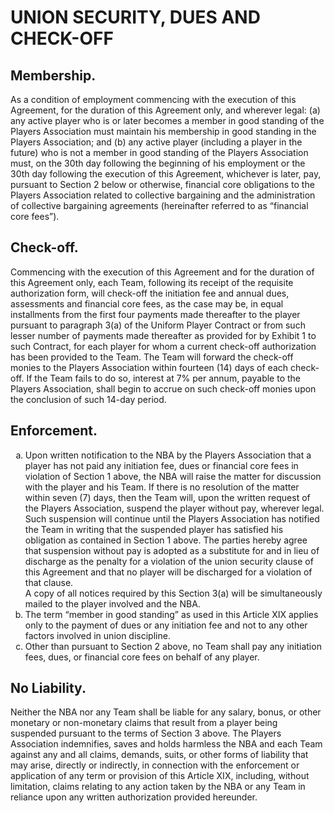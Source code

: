 # UNION SECURITY, DUES AND CHECK-OFF

## Membership.

As a condition of employment commencing with the execution of this Agreement, for the duration of this Agreement only, and wherever legal: (a) any active player who is or later becomes a member in good standing of the Players Association must maintain his membership in good standing in the Players Association; and (b) any active player (including a player in the future) who is not a member in good standing of the Players Association must, on the 30th day following the beginning of his employment or the 30th day following the execution of this Agreement, whichever is later, pay, pursuant to Section 2 below or otherwise, financial core obligations to the Players Association related to collective bargaining and the administration of collective bargaining agreements (hereinafter referred to as "financial core fees").

## Check-off.

Commencing with the execution of this Agreement and for the duration of this Agreement only, each Team, following its receipt of the requisite authorization form, will check-off the initiation fee and annual dues, assessments and financial core fees, as the case may be, in equal installments from the first four payments made thereafter to the player pursuant to paragraph 3(a) of the Uniform Player Contract or from such lesser number of payments made thereafter as provided for by Exhibit 1 to such Contract, for each player for whom a current check-off authorization has been provided to the Team. The Team will forward the check-off monies to the Players Association within fourteen (14) days of each check-off. If the Team fails to do so, interest at 7% per annum, payable to the Players Association, shall begin to accrue on such check-off monies upon the conclusion of such 14-day period.

## Enforcement.

(a) Upon written notification to the NBA by the Players Association that a player has not paid any initiation fee, dues or financial core fees in violation of Section 1 above, the NBA will raise the matter for discussion with the player and his Team. If there is no resolution of the matter within seven (7) days, then the Team will, upon the written request of the Players Association, suspend the player without pay, wherever legal. Such suspension will continue until the Players Association has notified the Team in writing that the suspended player has satisfied his obligation as contained in Section 1 above. The parties hereby agree that suspension without pay is adopted as a substitute for and in lieu of discharge as the penalty for a violation of the union security clause of this Agreement and that no player will be discharged for a violation of that clause.  
    A copy of all notices required by this Section 3(a) will be simultaneously mailed to the player involved and the NBA.
(b) The term "member in good standing" as used in this Article XIX applies only to the payment of dues or any initiation fee and not to any other factors involved in union discipline.
(c) Other than pursuant to Section 2 above, no Team shall pay any initiation fees, dues, or financial core fees on behalf of any player.

## No Liability.

Neither the NBA nor any Team shall be liable for any salary, bonus, or other monetary or non-monetary claims that result from a player being suspended pursuant to the terms of Section 3 above. The Players Association indemnifies, saves and holds harmless the NBA and each Team against any and all claims, demands, suits, or other forms of liability that may arise, directly or indirectly, in connection with the enforcement or application of any term or provision of this Article XIX, including, without limitation, claims relating to any action taken by the NBA or any Team in reliance upon any written authorization provided hereunder.
